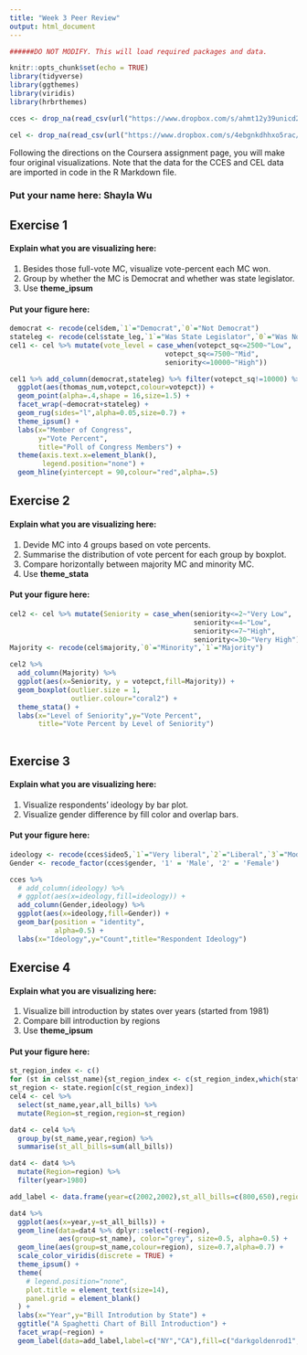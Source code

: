 ```yaml
---
title: "Week 3 Peer Review"
output: html_document
---
```


```r

######DO NOT MODIFY. This will load required packages and data.

knitr::opts_chunk$set(echo = TRUE)
library(tidyverse)
library(ggthemes)
library(viridis)
library(hrbrthemes)

cces <- drop_na(read_csv(url("https://www.dropbox.com/s/ahmt12y39unicd2/cces_sample_coursera.csv?raw=1")))

cel <- drop_na(read_csv(url("https://www.dropbox.com/s/4ebgnkdhhxo5rac/cel_volden_wiseman%20_coursera.csv?raw=1")))

```

Following the directions on the Coursera assignment page, you will make four original visualizations. Note that the data for the CCES and CEL data are imported in code in the R Markdown file.

### Put your name here: Shayla Wu

## Exercise 1

#### Explain what you are visualizing here:

1. Besides those full-vote MC, visualize vote-percent each MC won.
2. Group by whether the MC is Democrat and whether was state legislator.
3. Use **theme_ipsum**

#### Put your figure here:

```r
democrat <- recode(cel$dem,`1`="Democrat",`0`="Not Democrat")
stateleg <- recode(cel$state_leg,`1`="Was State Legislator",`0`="Was Not State Legislator")
cel1 <- cel %>% mutate(vote_level = case_when(votepct_sq<=2500~"Low",
                                      votepct_sq<=7500~"Mid",
                                      seniority<=10000~"High"))

cel1 %>% add_column(democrat,stateleg) %>% filter(votepct_sq!=10000) %>% 
  ggplot(aes(thomas_num,votepct,colour=votepct)) +
  geom_point(alpha=.4,shape = 16,size=1.5) + 
  facet_wrap(~democrat+stateleg) +
  geom_rug(sides="l",alpha=0.05,size=0.7) + 
  theme_ipsum() +
  labs(x="Member of Congress",
       y="Vote Percent",
       title="Poll of Congress Members") +
  theme(axis.text.x=element_blank(),
        legend.position="none") +
  geom_hline(yintercept = 90,colour="red",alpha=.5)

```

## Exercise 2

#### Explain what you are visualizing here:

1. Devide MC into 4 groups based on vote percents.
2. Summarise the distribution of vote percent for each group by boxplot.
3. Compare horizontally between majority MC and minority MC. 
4. Use **theme_stata**

#### Put your figure here:

```r
cel2 <- cel %>% mutate(Seniority = case_when(seniority<=2~"Very Low",
                                             seniority<=4~"Low",
                                             seniority<=7~"High",
                                             seniority<=30~"Very High"))
Majority <- recode(cel$majority,`0`="Minority",`1`="Majority")

cel2 %>%
  add_column(Majority) %>%
  ggplot(aes(x=Seniority, y = votepct,fill=Majority)) +
  geom_boxplot(outlier.size = 1,
               outlier.colour="coral2") +
  theme_stata() +
  labs(x="Level of Seniority",y="Vote Percent",
       title="Vote Percent by Level of Seniority")
  
```

## Exercise 3

#### Explain what you are visualizing here:

1. Visualize respondents' ideology by bar plot.
2. Visualize gender difference by fill color and overlap bars.

#### Put your figure here:

```r
ideology <- recode(cces$ideo5,`1`="Very liberal",`2`="Liberal",`3`="Moderate",`4`="Conservative",`5`="Very conservative")
Gender <- recode_factor(cces$gender, '1' = 'Male', '2' = 'Female')

cces %>% 
  # add_column(ideology) %>%
  # ggplot(aes(x=ideology,fill=ideology)) +
  add_column(Gender,ideology) %>% 
  ggplot(aes(x=ideology,fill=Gender)) +
  geom_bar(position = "identity",
           alpha=0.5) +
  labs(x="Ideology",y="Count",title="Respondent Ideology")
```

## Exercise 4

#### Explain what you are visualizing here:

1. Visualize bill introduction by states over years (started from 1981)
2. Compare bill introduction by regions
3. Use **theme_ipsum**

#### Put your figure here:

```r
st_region_index <- c()
for (st in cel$st_name){st_region_index <- c(st_region_index,which(state.abb==st))}
st_region <- state.region[c(st_region_index)]
cel4 <- cel %>%
  select(st_name,year,all_bills) %>%
  mutate(Region=st_region,region=st_region) 

dat4 <- cel4 %>%
  group_by(st_name,year,region) %>%
  summarise(st_all_bills=sum(all_bills))

dat4 <- dat4 %>% 
  mutate(Region=region) %>%
  filter(year>1980)

add_label <- data.frame(year=c(2002,2002),st_all_bills=c(800,650),region=c("West","Northeast"))

dat4 %>% 
  ggplot(aes(x=year,y=st_all_bills)) + 
  geom_line(data=dat4 %>% dplyr::select(-region),
            aes(group=st_name), color="grey", size=0.5, alpha=0.5) +
  geom_line(aes(group=st_name,colour=region), size=0.7,alpha=0.7) +
  scale_color_viridis(discrete = TRUE) +
  theme_ipsum() +
  theme(
    # legend.position="none",
    plot.title = element_text(size=14),
    panel.grid = element_blank()
  ) +
  labs(x="Year",y="Bill Introdution by State") +
  ggtitle("A Spaghetti Chart of Bill Introduction") +
  facet_wrap(~region) +
  geom_label(data=add_label,label=c("NY","CA"),fill=c("darkgoldenrod1","darkorchid4"),colour=c("black","white"))

```
